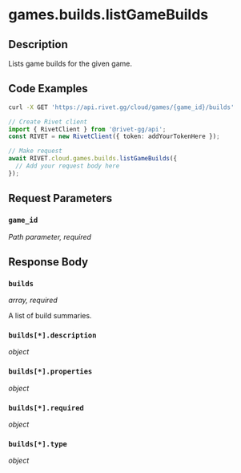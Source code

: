 

# games.builds.listGameBuilds

## Description

Lists game builds for the given game.


## Code Examples

<CodeGroup title='Request' tag='GET' label='https://api.rivet.gg/cloud/games/{game_id}/builds'>

```bash {{ title: 'cURL' }}
curl -X GET 'https://api.rivet.gg/cloud/games/{game_id}/builds'
```

```ts
// Create Rivet client
import { RivetClient } from '@rivet-gg/api';
const RIVET = new RivetClient({ token: addYourTokenHere });

// Make request
await RIVET.cloud.games.builds.listGameBuilds({
  // Add your request body here
});
```

</CodeGroup>


## Request Parameters


### `game_id`

_Path parameter, required_





## Response Body

### `builds`

_array, required_

A list of build summaries.

### `builds[*].description`

_object_

### `builds[*].properties`

_object_

### `builds[*].required`

_object_

### `builds[*].type`

_object_



